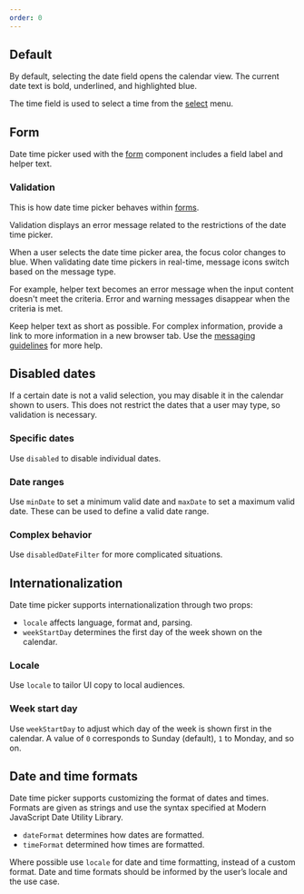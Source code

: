 ```yaml
---
order: 0
---
```



## Default

By default, selecting the date field opens the calendar view. The current date text is bold, underlined, and highlighted blue. 

The time field is used to select a time from the [select](/components/select) menu.

<Example Component={DateTimePickerDefault} packageName="@atlaskit/datetime-picker" />

## Form

Date time picker used with the [form](https://atlaskit.atlassian.com/packages/design-system/form) component includes a field label and helper text. 

<Example Component={DateTimePickerForm} packageName="@atlaskit/datetime-picker" />

### Validation

This is how date time picker behaves within [forms](https://atlaskit.atlassian.com/packages/design-system/form).

Validation displays an error message related to the restrictions of the date time picker.

When a user selects the date time picker area, the focus color changes to blue. When validating date time pickers in real-time, message icons switch based on the message type. 

For example, helper text becomes an error message when the input content doesn't meet the criteria. Error and warning messages disappear when the criteria is met.

Keep helper text as short as possible. For complex information, provide a link to more information in a new browser tab. Use the [messaging guidelines](/content/messaging-guidelines) for more help.

<Example Component={DateTimePickerValidation} packageName="@atlaskit/datetime-picker" />

## Disabled dates

If a certain date is not a valid selection, you may disable it in the calendar shown to users. This does not restrict the dates that a user may type, so validation is necessary. 

### Specific dates

Use `disabled` to disable individual dates.

<Example Component={DateTimePickerDisable} packageName="@atlaskit/datetime-picker" /> 

### Date ranges

Use `minDate` to set a minimum valid date and `maxDate` to set a maximum valid date. These can be used to define a valid date range.

<Example Component={DateTimePickerDisableRange} packageName="@atlaskit/datetime-picker" />

### Complex behavior

Use `disabledDateFilter` for more complicated situations.

<Example Component={DateTimePickerDisableComplex} packageName="@atlaskit/datetime-picker" />


## Internationalization

Date time picker supports internationalization through two props:

- `locale` affects language, format and, parsing.
- `weekStartDay` determines the first day of the week shown on the calendar.

### Locale

Use `locale` to tailor UI copy to local audiences.

<Example Component={DateTimePickerLocale} packageName="@atlaskit/datetime-picker" />

### Week start day

Use `weekStartDay` to adjust which day of the week is shown first in the calendar. A value of `0` corresponds to Sunday (default), `1` to Monday, and so on.

<Example Component={DateTimePickerWeekStartDay} packageName="@atlaskit/datetime-picker" />

## Date and time formats

Date time picker supports customizing the format of dates and times. Formats are given as strings and use the syntax specified at Modern JavaScript Date Utility Library.

- `dateFormat` determines how dates are formatted.
- `timeFormat` determined how times are formatted. 

Where possible use `locale` for date and time formatting, instead of a custom format. Date and time formats should be informed by the user’s locale and the use case. 

<Example Component={DateTimePickerFormatting} packageName="@atlaskit/datetime-picker" />